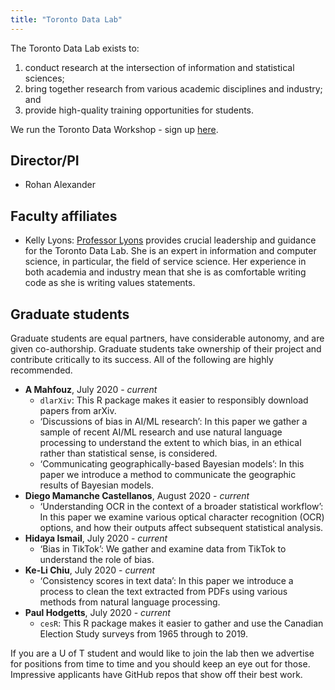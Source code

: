 ```yaml
---
title: "Toronto Data Lab"
---
```


The Toronto Data Lab exists to:

1. conduct research at the intersection of information and statistical sciences; 
2. bring together research from various academic disciplines and industry; and
3. provide high-quality training opportunities for students.

We run the Toronto Data Workshop - sign up [here](https://forms.gle/sXbEixoa1iJR4Q7A8).

## Director/PI

- Rohan Alexander

## Faculty affiliates

- Kelly Lyons: [Professor Lyons](http://individual.utoronto.ca/klyons/) provides crucial leadership and guidance for the Toronto Data Lab. She is an expert in information and computer science, in particular, the field of service science. Her experience in both academia and industry mean that she is as comfortable writing code as she is writing values statements.

## Graduate students

Graduate students are equal partners, have considerable autonomy, and are given co-authorship. Graduate students take ownership of their project and contribute critically to its success. All of the following are highly recommended.

- **A Mahfouz**, July 2020 - *current*
    - `dlarXiv`: This R package makes it easier to responsibly download papers from arXiv.
    - 'Discussions of bias in AI/ML research': In this paper we gather a sample of recent AI/ML research and use natural language processing to understand the extent to which bias, in an ethical rather than statistical sense, is considered.
    - 'Communicating geographically-based Bayesian models': In this paper we introduce a method to communicate the geographic results of Bayesian models. 
- **Diego Mamanche Castellanos**, August 2020 - *current*
    - 'Understanding OCR in the context of a broader statistical workflow': In this paper we examine various optical character recognition (OCR) options, and how their outputs affect subsequent statistical analysis.
- **Hidaya Ismail**, July 2020 - *current*
    - 'Bias in TikTok': We gather and examine data from TikTok to understand the role of bias.
- **Ke-Li Chiu**, July 2020 - *current*
    - 'Consistency scores in text data': In this paper we introduce a process to clean the text extracted from PDFs using various methods from natural language processing.
- **Paul Hodgetts**, July 2020 - *current*
    - `cesR`: This R package makes it easier to gather and use the Canadian Election Study surveys from 1965 through to 2019.

If you are a U of T student and would like to join the lab then we advertise for positions from time to time and you should keep an eye out for those. Impressive applicants have GitHub repos that show off their best work.


